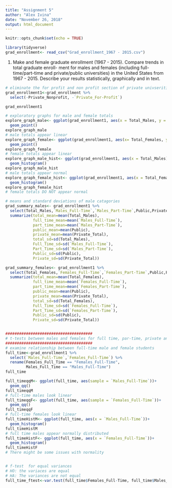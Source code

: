 ```yaml
---
title: "Assignment 5"
author: "Alex Ivina"
date: "November 26, 2018"
output: html_document
---
```


```r
knitr::opts_chunk$set(echo = TRUE)
```
```r
library(tidyverse)
grad_enrollment<- read_csv("Grad_enrollment_1967 - 2015.csv")
```

1. Make and female graduate enrollment (1967 - 2015). Compare trends in total graduate enroll- ment for males and females (including full-time/part-time and private/public universities) in the United States from 1967 - 2015. Describe your results statistically, graphically and in text.


```r
# eliminate the for profit and non profit section of private univserities
grad_enrollment1<-grad_enrollment %>% 
  select(-Private_Nonprofit, -`Private_For-Profit`)

grad_enrollment1

# exploratory graphs for male and female totals
explore_graph_male<- ggplot(grad_enrollment1, aes(x = Total_Males, y = Year))+
  geom_point()
explore_graph_male
# male totals appear linear
explore_graph_female<- ggplot(grad_enrollment1, aes(x= Total_Females, y = Year))+
  geom_point()
explore_graph_female
# female totals appear linear
explore_graph_male_hist<- ggplot(grad_enrollment1, aes(x = Total_Males))+
  geom_histogram()
explore_graph_male_hist
# male totals appear normal
explore_graph_female_hist<- ggplot(grad_enrollment1, aes(x = Total_Females))+
  geom_histogram()
explore_graph_female_hist
# female totals DO NOT appear normal

# means and standard deviations of male catagories
grad_summary_males<- grad_enrollment1 %>% 
  select(Total_Males,`Males_Full-Time`,`Males_Part-Time`,Public,Private_Total) %>% 
  summarize(total_mean=mean(Total_Males),
            full_time_mean=mean(`Males_Full-Time`),
            part_time_mean=mean(`Males_Part-Time`),
            public_mean=mean(Public),
            private_mean=mean(Private_Total),
            total_sd=sd(Total_Males),
            Full_Time_sd=sd(`Males_Full-Time`),
            Part_Time_sd=sd(`Males_Part-Time`),
            Public_sd=sd(Public),
            Private_sd=sd(Private_Total))

grad_summary_females<- grad_enrollment1 %>% 
  select(Total_Females,`Females_Full-Time`,`Females_Part-Time`,Public,Private_Total) %>% 
  summarize(total_mean=mean(Total_Females),
            full_time_mean=mean(`Females_Full-Time`),
            part_time_mean=mean(`Females_Part-Time`),
            public_mean=mean(Public),
            private_mean=mean(Private_Total),
            total_sd=sd(Total_Females),
            Full_Time_sd=sd(`Females_Full-Time`),
            Part_Time_sd=sd(`Females_Part-Time`),
            Public_sd=sd(Public),
            Private_sd=sd(Private_Total))


######################################
# t-tests between males and females for full time, par-time, private and public universities
######################################
# examine relationship between full-time male and female students
full_time<-grad_enrollment1 %>% 
  select(`Males_Full-Time`,`Females_Full-Time`) %>% 
  rename(Females_Full_Time == "Females_Full-Time",
         Males_Full_Time == "Males_Full-Time")
full_time

full_timeqqM<- ggplot(full_time, aes(sample = `Males_Full-Time`))+
  geom_qq()
full_timeqqM
# full-time males look linear
full_timeqqF<- ggplot(full_time, aes(sample = `Females_Full-Time`))+
  geom_qq()
full_timeqqF
# full-time females look linear
full_timeHistM<- ggplot(full_time, aes(x = `Males_Full-Time`))+
  geom_histogram()
full_timeHistM
# full time males appear normally distributed
full_timeHistF<- ggplot(full_time, aes(x = `Females_Full-Time`))+
  geom_histogram()
full_timeHistF
# There might be some issues with normality


# f-test  for equal variances
# HO: the variaces are equal
# HA: The variances are not equal
full_time_ftest<-var.test(full_time$Females_Full-Time, full_time$Males_Full-Time)




```


